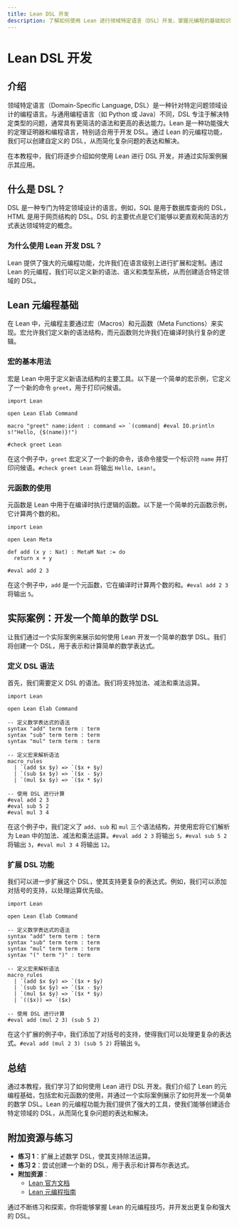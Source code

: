 ```yaml
---
title: Lean DSL 开发
description: 了解如何使用 Lean 进行领域特定语言（DSL）开发，掌握元编程的基础知识，并通过实际案例展示其应用。
---
```


# Lean DSL 开发

## 介绍

领域特定语言（Domain-Specific Language, DSL）是一种针对特定问题领域设计的编程语言。与通用编程语言（如 Python 或 Java）不同，DSL 专注于解决特定类型的问题，通常具有更简洁的语法和更高的表达能力。Lean 是一种功能强大的定理证明器和编程语言，特别适合用于开发 DSL。通过 Lean 的元编程功能，我们可以创建自定义的 DSL，从而简化复杂问题的表达和解决。

在本教程中，我们将逐步介绍如何使用 Lean 进行 DSL 开发，并通过实际案例展示其应用。

## 什么是 DSL？

DSL 是一种专门为特定领域设计的语言。例如，SQL 是用于数据库查询的 DSL，HTML 是用于网页结构的 DSL。DSL 的主要优点是它们能够以更直观和简洁的方式表达领域特定的概念。

### 为什么使用 Lean 开发 DSL？

Lean 提供了强大的元编程功能，允许我们在语言级别上进行扩展和定制。通过 Lean 的元编程，我们可以定义新的语法、语义和类型系统，从而创建适合特定领域的 DSL。

## Lean 元编程基础

在 Lean 中，元编程主要通过宏（Macros）和元函数（Meta Functions）来实现。宏允许我们定义新的语法结构，而元函数则允许我们在编译时执行复杂的逻辑。

### 宏的基本用法

宏是 Lean 中用于定义新语法结构的主要工具。以下是一个简单的宏示例，它定义了一个新的命令 `greet`，用于打印问候语。

```lean
import Lean

open Lean Elab Command

macro "greet" name:ident : command => `(command| #eval IO.println s!"Hello, {$(name)}!")

#check greet Lean
```

在这个例子中，`greet` 宏定义了一个新的命令，该命令接受一个标识符 `name` 并打印问候语。`#check greet Lean` 将输出 `Hello, Lean!`。

### 元函数的使用

元函数是 Lean 中用于在编译时执行逻辑的函数。以下是一个简单的元函数示例，它计算两个数的和。

```lean
import Lean

open Lean Meta

def add (x y : Nat) : MetaM Nat := do
  return x + y

#eval add 2 3
```

在这个例子中，`add` 是一个元函数，它在编译时计算两个数的和。`#eval add 2 3` 将输出 `5`。

## 实际案例：开发一个简单的数学 DSL

让我们通过一个实际案例来展示如何使用 Lean 开发一个简单的数学 DSL。我们将创建一个 DSL，用于表示和计算简单的数学表达式。

### 定义 DSL 语法

首先，我们需要定义 DSL 的语法。我们将支持加法、减法和乘法运算。

```lean
import Lean

open Lean Elab Command

-- 定义数学表达式的语法
syntax "add" term term : term
syntax "sub" term term : term
syntax "mul" term term : term

-- 定义宏来解析语法
macro_rules
  | `(add $x $y) => `($x + $y)
  | `(sub $x $y) => `($x - $y)
  | `(mul $x $y) => `($x * $y)

-- 使用 DSL 进行计算
#eval add 2 3
#eval sub 5 2
#eval mul 3 4
```

在这个例子中，我们定义了 `add`、`sub` 和 `mul` 三个语法结构，并使用宏将它们解析为 Lean 中的加法、减法和乘法运算。`#eval add 2 3` 将输出 `5`，`#eval sub 5 2` 将输出 `3`，`#eval mul 3 4` 将输出 `12`。

### 扩展 DSL 功能

我们可以进一步扩展这个 DSL，使其支持更复杂的表达式。例如，我们可以添加对括号的支持，以处理运算优先级。

```lean
import Lean

open Lean Elab Command

-- 定义数学表达式的语法
syntax "add" term term : term
syntax "sub" term term : term
syntax "mul" term term : term
syntax "(" term ")" : term

-- 定义宏来解析语法
macro_rules
  | `(add $x $y) => `($x + $y)
  | `(sub $x $y) => `($x - $y)
  | `(mul $x $y) => `($x * $y)
  | `(($x)) => `($x)

-- 使用 DSL 进行计算
#eval add (mul 2 3) (sub 5 2)
```

在这个扩展的例子中，我们添加了对括号的支持，使得我们可以处理更复杂的表达式。`#eval add (mul 2 3) (sub 5 2)` 将输出 `9`。

## 总结

通过本教程，我们学习了如何使用 Lean 进行 DSL 开发。我们介绍了 Lean 的元编程基础，包括宏和元函数的使用，并通过一个实际案例展示了如何开发一个简单的数学 DSL。Lean 的元编程功能为我们提供了强大的工具，使我们能够创建适合特定领域的 DSL，从而简化复杂问题的表达和解决。

## 附加资源与练习

- **练习 1**：扩展上述数学 DSL，使其支持除法运算。
- **练习 2**：尝试创建一个新的 DSL，用于表示和计算布尔表达式。
- **附加资源**：
  - [Lean 官方文档](https://leanprover.github.io/)
  - [Lean 元编程指南](https://leanprover.github.io/lean4/doc/meta_programming.html)

通过不断练习和探索，你将能够掌握 Lean 的元编程技巧，并开发出更复杂和强大的 DSL。